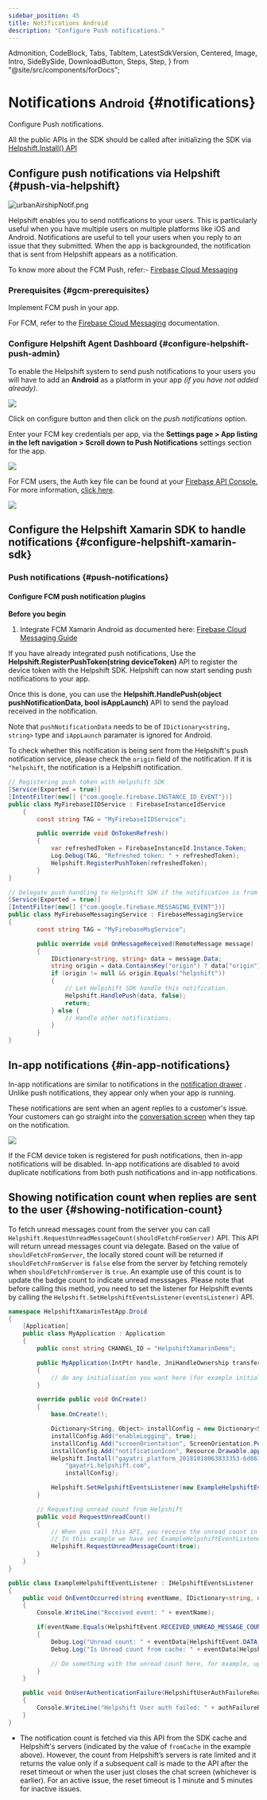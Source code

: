 ```yaml
---
sidebar_position: 45
title: Notifications Android
description: "Configure Push notifications."
---
```


  Admonition,
  CodeBlock,
  Tabs,
  TabItem,
  LatestSdkVersion,
  Centered,
  Image,
  Intro,
  SideBySide,
  DownloadButton,
  Steps,
  Step,
} from "@site/src/components/forDocs";

# Notifications <small>Android</small> {#notifications}

<Intro>

Configure Push notifications.

</Intro>

<Admonition type="info" title="Note">

All the public APIs in the SDK should be called after initializing the SDK via [Helpshift.Install() API](/sdkx-xamarin/getting-started#initialize)

</Admonition>

## Configure push notifications via Helpshift {#push-via-helpshift}

<Image
  src="/static/books/sdkx_android/app_notification.png"
  width="half"
  alt="urbanAirshipNotif.png"
/>

Helpshift enables you to send notifications to your users. This is
particularly useful when you have multiple users on multiple platforms
like iOS and Android. Notifications are useful to tell your users when
you reply to an issue that they submitted. When the app is backgrounded,
the notification that is sent from Helpshift appears as a notification.

To know more about the FCM Push, refer:- [Firebase Cloud Messaging](https://firebase.google.com/docs/cloud-messaging/)

### Prerequisites {#gcm-prerequisites}

Implement FCM push in your app.

For FCM, refer to the
[Firebase Cloud Messaging](https://firebase.google.com/docs/cloud-messaging) documentation.

### Configure Helpshift Agent Dashboard {#configure-helpshift-push-admin}

To enable the Helpshift system to send push notifications to your users
you will have to add an **Android** as a platform in your app _(if you have not added already)_.

<Image
  src="/static/books/helpshiftx/create_app_with_android_platform.png"
  width="full"
/>

Click on configure button and then click on the _push notifications_ option.

Enter your FCM key credentials per app, via the
**Settings page > App listing in the left navigation > Scroll down to Push
Notifications** settings section for the app.

<Image src="/static/books/helpshiftx/add_fcm_http_v1.png" width="full" />

For FCM users, the Auth key file can be found at your
[Firebase API Console.](https://console.firebase.google.com/) 
For more information, [click here](https://firebase.google.com/docs/cloud-messaging/migrate-v1?hl=en&authuser=0#provide-credentials-manually).

<Image src="/static/books/android/fcm_console.png" width="full" />

## Configure the Helpshift Xamarin SDK to handle notifications {#configure-helpshift-xamarin-sdk}

### Push notifications {#push-notifications}

#### Configure FCM push notification plugins

**Before you begin**

1. Integrate FCM Xamarin Android as documented here: [Firebase Cloud Messaging Guide](https://learn.microsoft.com/en-us/xamarin/android/data-cloud/google-messaging/remote-notifications-with-fcm)

If you have already integrated push notifications, Use the **Helpshift.RegisterPushToken(string deviceToken)** API to register the device token with the Helpshift SDK. Helpshift can now start sending push notifications to your app.

Once this is done, you can use the **Helpshift.HandlePush(object pushNotificationData, bool isAppLaunch)** API to send the payload received in the notification.

Note that `pushNotificationData` needs to be of `IDictionary<string, string>` type and `iAppLaunch` paramater is ignored for Android.

To check whether this notification is being sent from the Helpshift's push notification service, please check the `origin` field of the notification. If it is `"helpshift`, the notification is a Helpshift notification.

```csharp
// Registering push token with Helpshift SDK
[Service(Exported = true)]
[IntentFilter(new[] {"com.google.firebase.INSTANCE_ID_EVENT"})]
public class MyFirebaseIIDService : FirebaseInstanceIdService
    {
        const string TAG = "MyFirebaseIIDService";

        public override void OnTokenRefresh()
        {
            var refreshedToken = FirebaseInstanceId.Instance.Token;
            Log.Debug(TAG, "Refreshed token: " + refreshedToken);
            Helpshift.RegisterPushToken(refreshedToken);
        }    
}

// Delegate push handling to Helpshift SDK if the notification is from Helpshift.
[Service(Exported = true)]
[IntentFilter(new[] {"com.google.firebase.MESSAGING_EVENT"})]
public class MyFirebaseMessagingService : FirebaseMessagingService
{
        const string TAG = "MyFirebaseMsgService";

        public override void OnMessageReceived(RemoteMessage message)
        {
            IDictionary<string, string> data = message.Data;
            string origin = data.ContainsKey("origin") ? data["origin"] : null;
            if (origin != null && origin.Equals("helpshift"))
            {
                // Let Helpshift SDK handle this notification.
                Helpshift.HandlePush(data, false);
                return;
            } else {
                // Handle other notifications.
            }
        }
}
```

## In-app notifications {#in-app-notifications}

In-app notifications are similar to notifications in the [notification drawer](http://developer.android.com/guide/topics/ui/notifiers/notifications.html) . Unlike push notifications, they appear only when your app is running.

These notifications are sent when an agent replies to a customer's issue. Your customers can go straight into the [conversation screen](/sdkx-xamarin/support-tools/#conversation-view) when they tap on the notification.

<Centered >

![](/static/books/sdkx_android/notification.png)

</Centered>

<Admonition type="info" title="Note">

If the FCM device token is registered for push notifications, then in-app notifications will be disabled. In-app notifications are disabled to avoid duplicate notifications from both push notifications and in-app notifications.

</Admonition>

## Showing notification count when replies are sent to the user {#showing-notification-count}

To fetch unread messages count from the server you can call `Helpshift.RequestUnreadMessageCount(shouldFetchFromServer)` API. This API will return unread messages count via delegate.
Based on the value of `shouldFetchFromServer`, the locally stored count will be returned if `shouldFetchFromServer` is `false` else from the server by fetching remotely when `shouldFetchFromServer` is `true`. An example use of this count is to update the badge count to indicate unread messsages.
Please note that before calling this method, you need to set the listener for Helpshift events by calling the `Helpshift.SetHelpshiftEventsListener(eventsListener)` API.

```csharp
namespace HelpshiftXamarinTestApp.Droid
{
    [Application]
    public class MyApplication : Application
    {
        public const string CHANNEL_ID = "HelpshiftXamarinDemo";

        public MyApplication(IntPtr handle, JniHandleOwnership transfer) : base(handle, transfer)
        {
            // do any initialisation you want here (for example initialising properties)
        }

        override public void OnCreate()
        {
            base.OnCreate();

            Dictionary<String, Object> installConfig = new Dictionary<String, Object>();
            installConfig.Add("enableLogging", true);
            installConfig.Add("screenOrientation", ScreenOrientation.Portrait);
            installConfig.Add("notificationIcon", Resource.Drawable.app_icon);
            Helpshift.Install("gayatri_platform_20181018063833353-6d863ba814cb367",
                "gayatri.helpshift.com",
                installConfig);

            Helpshift.SetHelpshiftEventsListener(new ExampleHelpshiftEventListener());
        }

        // Requesting unread count from Helpshift
        public void RequestUnreadCount()
        {
            // When you call this API, you receive the unread count in your event listener which implements `IHelpshiftEventsListener`.
            // In this example we have set ExampleHelpshiftEventListener as the listener.
            Helpshift.RequestUnreadMessageCount(true);
        }
    }
}

public class ExampleHelpshiftEventListener : IHelpshiftEventsListener
{
    public void OnEventOccurred(string eventName, IDictionary<string, object> data)
    {
        Console.WriteLine("Received event: " + eventName);

        if(eventName.Equals(HelpshiftEvent.RECEIVED_UNREAD_MESSAGE_COUNT))
        {
            Debug.Log("Unread count: " + eventData[HelpshiftEvent.DATA_MESSAGE_COUNT]);
            Debug.Log("Is Unread count from cache: " + eventData[HelpshiftEvent.DATA_MESSAGE_COUNT_FROM_CACHE]);

            // Do something with the unread count here, for example, update the badge count.
        }
    }

    public void OnUserAuthenticationFailure(HelpshiftUserAuthFailureReason authFailureReason)
    {
        Console.WriteLine("Helpshift User auth failed: " + authFailureReason);
    }
}
```

- The notification count is fetched via this API from the SDK cache and Helpshift's servers (indicated by the value of `fromCache` in the example above). 
However, the count from Helpshift’s servers is rate limited and it returns the value only if a subsequent call is made to the API after the reset timeout or when the user just closes the chat screen (whichever is earlier). 
For an active issue, the reset timeout is 1 minute and 5 minutes for inactive issues.
